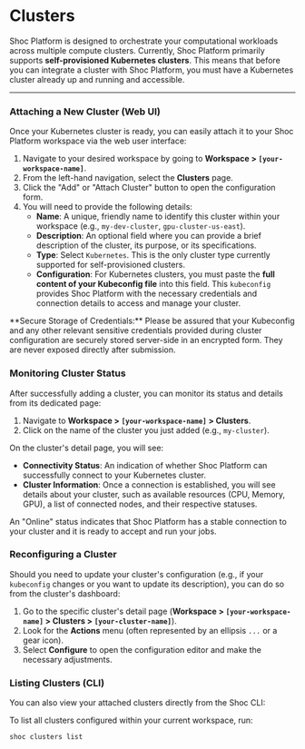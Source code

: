 
# Clusters

Shoc Platform is designed to orchestrate your computational workloads across multiple compute clusters. Currently, Shoc Platform primarily supports **self-provisioned Kubernetes clusters**. This means that before you can integrate a cluster with Shoc Platform, you must have a Kubernetes cluster already up and running and accessible.

---

### Attaching a New Cluster (Web UI)

Once your Kubernetes cluster is ready, you can easily attach it to your Shoc Platform workspace via the web user interface:

1.  Navigate to your desired workspace by going to **Workspace > `[your-workspace-name]`**.
2.  From the left-hand navigation, select the **Clusters** page.
3.  Click the "Add" or "Attach Cluster" button to open the configuration form.
4.  You will need to provide the following details:
    * **Name**: A unique, friendly name to identify this cluster within your workspace (e.g., `my-dev-cluster`, `gpu-cluster-us-east`).
    * **Description**: An optional field where you can provide a brief description of the cluster, its purpose, or its specifications.
    * **Type**: Select `Kubernetes`. This is the only cluster type currently supported for self-provisioned clusters.
    * **Configuration**: For Kubernetes clusters, you must paste the **full content of your Kubeconfig file** into this field. This `kubeconfig` provides Shoc Platform with the necessary credentials and connection details to access and manage your cluster.

<Callout type="info" emoji="🔒">
**Secure Storage of Credentials:**
Please be assured that your Kubeconfig and any other relevant sensitive credentials provided during cluster configuration are securely stored server-side in an encrypted form. They are never exposed directly after submission.
</Callout>

### Monitoring Cluster Status

After successfully adding a cluster, you can monitor its status and details from its dedicated page:

1.  Navigate to **Workspace > `[your-workspace-name]` > Clusters**.
2.  Click on the name of the cluster you just added (e.g., `my-cluster`).

On the cluster's detail page, you will see:
* **Connectivity Status**: An indication of whether Shoc Platform can successfully connect to your Kubernetes cluster.
* **Cluster Information**: Once a connection is established, you will see details about your cluster, such as available resources (CPU, Memory, GPU), a list of connected nodes, and their respective statuses.

An "Online" status indicates that Shoc Platform has a stable connection to your cluster and it is ready to accept and run your jobs.

### Reconfiguring a Cluster

Should you need to update your cluster's configuration (e.g., if your `kubeconfig` changes or you want to update its description), you can do so from the cluster's dashboard:

1.  Go to the specific cluster's detail page (**Workspace > `[your-workspace-name]` > Clusters > `[your-cluster-name]`**).
2.  Look for the **Actions** menu (often represented by an ellipsis `...` or a gear icon).
3.  Select **Configure** to open the configuration editor and make the necessary adjustments.

### Listing Clusters (CLI)

You can also view your attached clusters directly from the Shoc CLI:

To list all clusters configured within your current workspace, run:

```bash
shoc clusters list
```